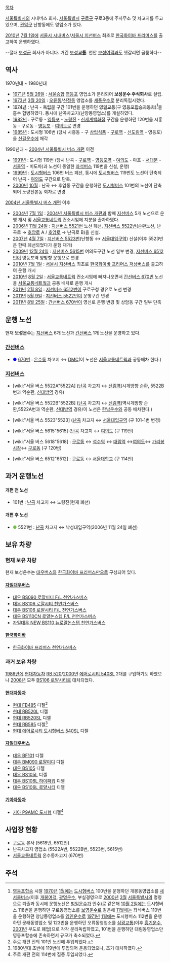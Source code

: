 [[목차]]

[[서울특별시]]의 시내버스 회사. [[서울특별시]] [[구로구]] 구로3동에 주사무소 및 차고지를 두고 있으며, [[관악구]] 난향동에도 영업소가 있다. 

[[2010년]] [[7월 1일]]에 [[서울특별시의 시내버스|서울시 시내버스]]/[[서울특별시의 지선버스 노선 목록|서울시 지선버스]] 최초로 [[한국화이바 프리머스]]를 출고하여 운행하였다. 

--절대 [[보성군]] 회사가 아니다. 거긴 [[보성교통|보성'''교통''']]. 천안 [[보성여객]]과도 헷갈리면 골룸하다--

== 역사 ==

;  1970년대 ~ 1980년대
* [[1971년]] [[5월 26일]] : [[서울승합]] [[영등포구|영등포]] 영업소가 분리되어 '''보성운수 주식회사'''로 설립.
* [[1973년]] [[3월 20일]] : [[구로구|오류동]]/[[신정동]] 영업소를 [[세풍운수]]로 분리독립시켰다.
* [[1974년]] : 난곡 - [[독립문]] 구간 101번을 운행하던 [[영일교통]](구 [[영등포합승|영등포합승자동차]])<ref>[[영등포합승]] 시절 [[1970년]] [[1월]]에는 [[도시형버스]] 100번을 운행하던 개봉동영업소를 [[새서울버스]](이후 [[개봉여객]], [[광명운수]], 부실경영으로 [[2000년]] [[3월]] [[서울특별시]]의 명령으로 퇴출과 동시에 운행노선은 [[범일운수]]가 인수)로 같은해 [[10월 2일]]에는 도시형버스 118번을 운행하던 구로동영업소를 [[보영운수 (서울)|보영운수]]로 같은해 [[11월]]에는 좌석버스 110번을 운행하던 양남동영업소를 [[영인운수]]로 [[1971년]] [[1월]]에는 도시형버스 112번을 운행하던 문래동영업소 및 123번을 운행하던 오류동영업소를 [[삼광교통]](이후 [[흥기운수]], [[2001년]] 부도로 폐업)으로 각각 분리독립하였고, 101번을 운행하던 대림동영업소만 영등포합승에 존속하면서 규모가 축소되었다.</ref>을 흡수 합병하였다. 동시에 난곡차고지(난향동영업소)를 개설하였다.
* [[1982년]] : 구로동 - [[영등포]] - [[노량진]] - [[신세계백화점]] 구간을 운행하던 120번을 시흥동 - 구로동 - [[영등포]] - [[여의도]]로 변경
* [[1985년]] : 도시형 106번 (당시 시흥동 - 구 [[삼립식품]] - [[구로역]] - [[신도림역]] - 영등포)을 [[신길운수]]에 매각
;  1990년대 ~ [[2004년 서울특별시 버스 개편]] 이전
* [[1991년]] : 도시형 119번 (당시 난곡 - [[구로역]] - [[영등포역]] - [[여의도]] - 마포 - [[서대문]] - [[서울역]] - 미도파)과 노선이 동일한 [[좌석버스]] 119번을 신설, 운행)
* [[1999년]] : [[도시형버스]] 106번 버스 폐선, 동시에 [[도시형버스]] 119번도 노선이 단축되어 난곡 - [[여의도]] 구간으로 단축.
* [[2000년]] [[10월]] : 난곡 ↔ 후암동 구간을 운행하던 [[도시형버스]] 101번의 노선이 단축되어 노량진본동 회차로 변경.
; [[2004년 서울특별시 버스 개편]] 이후 
* [[2004년]] [[7월 1일]] : [[2004년 서울특별시 버스 개편]]과 함께 [[서울특별시의 지선버스 노선 목록|지선버스]] 5개 노선으로 운행 개시 및 [[서울교통네트웍]] 컨소시엄에 지분을 출자하였다. 
* [[2006년]] [[11월 24일]] : [[서울특별시의 지선버스 노선 목록|지선버스 5521번]] 노선 폐선, [[서울특별시의 지선버스 노선 목록|지선버스 5522번]](순환노선, 난곡로 → [[호암로]] A / [[호암로]] → 난곡로 B)을 신설.
* [[2007년]] [[4월 7일]] : [[서울특별시의 지선버스 노선 목록|지선버스 5523번]](난향동 ↔ [[서울대입구역]]) 신설(이후 5523번은 한때 폐선되었다가 운행 재개)
* [[2009년]] [[12월 24일]] : [[서울특별시의 지선버스 노선 목록|지선버스 5615번]] 여의도구간 노선 일부 변경, [[서울특별시의 지선버스 노선 목록|지선버스 6512번]]이 영등포역 양방향 운행으로 변경
* [[2010년]] [[7월 1일]] : [[서울특별시의 지선버스 노선 목록|서울시 지선버스]] 최초로 [[한국화이바 프리머스|한국화이바 프리머스 저상버스]]를 출고하여 운행 개시
* [[2010년]] [[8월 2일]] : [[서울교통네트웍]] 컨소시엄에 빠져나오면서 [[서울특별시의 간선버스 노선 목록|간선버스 670번]] 노선을 [[서울교통네트웍]]과 공동 배차로 운행 개시
* [[2011년]] [[2월 8일]] : [[서울특별시의 지선버스 노선 목록|지선버스 6512번]]이 구로구청 경유로 노선 변경
* [[2011년]] [[5월 9일]] : [[서울특별시의 지선버스 노선 목록|지선버스 5522번]]이 운행구간 변경
* [[2011년]] [[8월 25일]] : [[서울특별시의 간선버스 노선 목록|간선버스 670번]]이 영신로 운행 변경 및 상암동 구간 일부 단축

== 운행 노선 ==
현재 '''보성운수'''는 [[서울특별시의 지선버스 노선 목록|지선버스]] 6개 노선과 [[서울특별시의 간선버스 노선 목록|간선버스]] 1개 노선을 운영하고 있다.

=== [[간선버스]] ===
*<span style="color:#0000FF;">●</span> [[서울특별시의 간선버스 노선 목록#6권역|670번]] : [[구로구|온수동]] 차고지 ↔ [[DMC]](이 노선은 [[서울교통네트웍]]과 공동배차 한다.)

=== [[지선버스]] ===
* [wiki:"서울 버스 5522A"5522A] ([[관악구|난곡]] 차고지 ↔ [[신림역]](시계방향 순환, 5522B번과 역순환, [[신대방역]] 경유)

* [wiki:"서울 버스 5522B"5522B] ([[관악구|난곡]] 차고지 ↔ [[신림역]](역시계방향 순환,5522A번과 역순환, [[신대방역]] 경유/이 노선은 [[한남운수]]와 공동 배차한다.)
 
* [wiki:"서울 버스 5523"5523]   ([[관악구|난곡]] 차고지 ↔ [[서울대입구역]] (구 101-1번 변경)
 
* [wiki:"서울 버스 5615"5615]   ([[관악구|난곡]] 차고지 ↔ [[여의도]] (구 119번)

* [wiki:"서울 버스 5618"5618] : [[구로구|구로동]] ↔ [[석수역]] ↔ [[대림역]] ↔[[여의도]]↔ [[가리봉시장]]↔ [[구로동]] (구 120번)
 
* [wiki:"서울 버스 6512"6512] : [[구로구|구로동]] ↔ [[서울대학교]] (구 114번)

== 과거 운행노선 ==

==== 개편 전 노선 ====
* 101번 : [[난곡동|난곡]] 차고지 ↔ 노량진(현재 폐선)
==== 개편 후 노선 ====
*<span style="color:#6EBF46;">●</span> 5521번 : [[난곡동|난곡]] 차고지 ↔ 낙성대입구역(2006년 11월 24일 폐선)

== 보유 차량 ==
=== 현재 보유 차량 ===
현재 보성운수는 [[대우버스]]와 [[한국화이바 프리머스]]만으로 구성되어 있다.

==== [[자일대우버스]] ====
* [[자일대우버스 BS|대우 BS090 로얄미디 F/L 천연가스버스]]
* [[자일대우버스 BS|대우 BS106 로얄시티 천연가스버스]]
* [[자일대우버스 BS|대우 BS106 로얄시티 F/L 천연가스버스]]
* [[자일대우버스 BS|대우 BS110CN 로얄논스텝 F/L 천연가스버스]]
* [[자일대우버스 BS|자일대우 NEW BS110 뉴로얄논스텝 천연가스버스]]

==== [[한국화이바]] ====
* [[한국화이바 프리머스|한국화이바 프리머스 천연가스버스]]

=== 과거 보유 차량 ===
[[1986년]]에 [[현대자동차]] [[현대 RB|RB 520]]/[[2000년]] [[현대 에어로시티|에어로시티 540SL]] 2대를 구입하기도 하였으나 [[2008년]] 모두 [[대우 BS|BS106 로얄시티]]로 대차되었다.

==== [[현대자동차]] ====
* [[현대 FB|현대 FB485]] 디젤<ref>주로 개편 전의 101번 노선에 투입되었다.</ref>
* [[현대 RB|현대 RB520L]] 디젤
* [[현대 RB|현대 RB520SL]] 디젤
* [[현대 RB|현대 RB585]] 디젤<ref>1980년대 초반에 119번에 투입되어 운용되었으나, 조기 대차하였다.</ref>
* [[현대 에어로시티|현대 에어로시티 도시형버스 540SL]] 디젤

==== [[자일대우버스]] ====
* [[자일대우버스 BF|대우 BF101]] 디젤
* [[대우버스 BM090|대우 BM090 로얄미디]] 디젤
* [[자일대우버스 BS|대우 BS105]] 디젤
* [[자일대우버스 BS|대우 BS105L]] 디젤
* [[자일대우버스 BS|대우 BS106L 하이파워]] 디젤
* [[자일대우버스 BS|대우 BS106L 로얄시티]] 디젤

==== [[기아자동차]] ====
* [[아시아 AB버스|기아 P9AMC 도시형]] 디젤<ref>주로 개편 전의 114번에 집중 투입되었다.</ref>

== 사업장 현황 ==
* [[구로동]] 본사 (5618번, 6512번)
* 난곡차고지 영업소 (5522A번, 5522B번, 5523번, 5615번)
* [[서울교통네트웍]] 온수동차고지 (670번)

== 주석 ==
